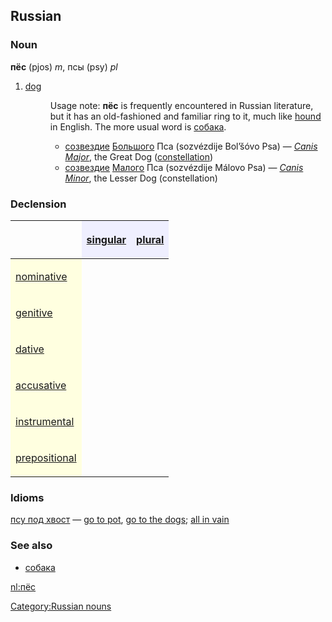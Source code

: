 ==Russian==
===Noun===
'''пёс''' (pjos) ''m'', псы (psy) ''pl''

# [[dog]]
#:Usage note: '''пёс''' is frequently encountered in Russian literature, but it has an old-fashioned and familiar ring to it, much like [[hound]] in English. The more usual word is [[собака]].
#:*[[созвездие]] [[большой|Большого]] Пса (sozvézdije Bol’šóvo Psa) — ''[[Canis Major]]'', the Great Dog ([[constellation]])
#:*[[созвездие]] [[малый|Малого]] Пса (sozvézdije Málovo Psa) — ''[[Canis Minor]]'', the Lesser Dog (constellation)

===Declension===
{| border="1" cellpadding="4" cellspacing="0"
!
! style="background-color: #EFEFFF" align="center"|[[singular]]
! style="background-color: #EFEFFF" align="center"|[[plural]]
|-
! style="background-color: #FFFFE0" align="left"|[[nominative case|nominative]]
| align="center"|{{Unicode|пёс}}
| align="center"|{{Unicode|псы}}
|-
! style="background-color: #FFFFE0" align="left"|[[genitive case|genitive]]
| align="center"|{{Unicode|пса}}
| align="center"|{{Unicode|псов}}
|-
! style="background-color: #FFFFE0" align="left"|[[dative case|dative]]
| align="center"|{{Unicode|псу}}
| align="center"|{{Unicode|псам}}
|-
! style="background-color: #FFFFE0" align="left"|[[accusative case|accusative]]
| align="center"|{{Unicode|пса}}
| align="center"|{{Unicode|псов}}
|-
! style="background-color: #FFFFE0" align="left"|[[instrumental case|instrumental]]
| align="center"|{{Unicode|псом}}
| align="center"|{{Unicode|пса́ми}}
|-
! style="background-color: #FFFFE0" align="left"|[[prepositional case|prepositional]]
| align="center"|{{Unicode|о псе}}
| align="center"|{{Unicode|о псах}}
|}

===Idioms===
[[псу под хвост]] &mdash; [[go to pot]], [[go to the dogs]]; [[all in vain]]

===See also===
*[[собака]]

[[Category:Russian nouns]]

[[nl:пёс]]
